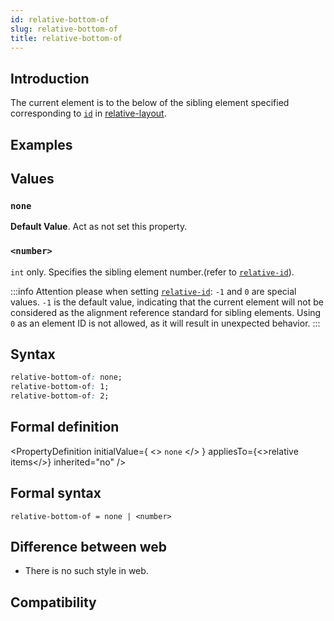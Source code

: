 ```yaml
---
id: relative-bottom-of
slug: relative-bottom-of
title: relative-bottom-of
---
```


## Introduction

The current element is to the below of the sibling element specified corresponding to [`id`](./relative-id.mdx) in [relative-layout](/guide/ui/layout/relative-layout.mdx).

## Examples


<Go
  example="css-api"
  defaultFile="src/relative-bottom-of/App.tsx"
  img="https://lf-lynx.tiktok-cdns.com/obj/lynx-artifacts-oss-sg/lynx-website/assets/doc/css/relative-bottom-of.png"
  defaultEntryFile="dist/relative-bottom-of.lynx.bundle"
  entry="src/relative-bottom-of"
/>

## Values

### `none`

**Default Value**. Act as not set this property.

### `<number>`

`int` only. Specifies the sibling element number.(refer to [`relative-id`](./relative-id.mdx)).

:::info
Attention please when setting [`relative-id`](./relative-id.mdx): `-1` and `0` are special values. `-1` is the default value, indicating that the current element will not be considered as the alignment reference standard for sibling elements. Using `0` as an element ID is not allowed, as it will result in unexpected behavior.
:::

## Syntax

```css
relative-bottom-of: none;
relative-bottom-of: 1;
relative-bottom-of: 2;
```

## Formal definition


<PropertyDefinition
  initialValue={
    <>
      <code>none</code>
    </>
  }
  appliesTo={<>relative items</>}
  inherited="no"
/>

## Formal syntax

```
relative-bottom-of = none | <number>
```

## Difference between web

- There is no such style in web.

## Compatibility


<LegacyCompatTable metadata="css/properties/relative-bottom-of" />
